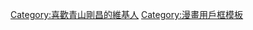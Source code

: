 {{Userbox-r
  |border-c = #000000
  |border-s = 1
  |id-c     = #FFCC00
  |id-s     = 14
  |id-fc    = #FFFF00
  |info-c   = #ffff00
  |info-s   = 10
  |info-fc  = #000000
  |id       = 青山<br>剛昌
  |info     = 這個用戶是'''[[青山剛昌]]'''的迷。
}}
<includeonly>[[Category:喜歡青山剛昌的維基人]]</includeonly>
<noinclude>[[Category:漫畫用戶框模板]]</noinclude>